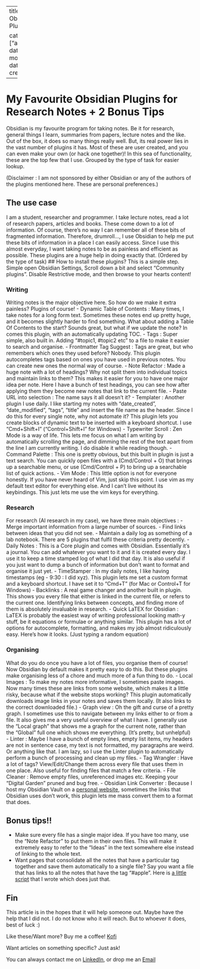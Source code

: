 
---
title: Obsidian Plugins

categories: ["article"]
date modified: 
date created: 
---
# My Favourite Obsidian Plugins for Research Notes + 2 Bonus Tips 
Obsidian is my favourite program for taking notes. Be it for research, general things I learn, summaries from papers, lecture notes and the like. Out of the box, it does so many things really well.
But, its real power lies in the vast number of plugins it has. Most of these are user created, and you can even make your own (or hack one together)! In this sea of functionality, these are the top few that I use. Grouped by the type of task for easier lookup.

(Disclaimer : I am not sponsored by either Obsidian or any of the authors of the plugins mentioned here. These are personal preferences.)

## The use case 
I am a student, researcher and programmer. I take lecture notes, read a lot of research papers, articles and books. These come down to a lot of information. Of course, there’s no way I can remember all of these bits of fragmented information. 
Therefore, drumroll…, I use Obsidian to help me put these bits of information in a place I can easily access. Since I use this almost everyday, I want taking notes to be as painless and efficient as possible. 
These plugins are a huge help in doing exactly that. (Ordered by the type of task)
## How to install these plugins?
This is a simple step. Simple open Obsidian Settings, Scroll down a bit and select “Community plugins”. Disable Restrictive mode, and then browse to your hearts content!

### Writing
Writing notes is the major objective here. So how do we make it extra painless? Plugins of course!
- Dynamic Table of Contents : Many times, I take notes for a long form text. Sometimes these notes end up pretty huge, and it becomes slightly harder to find something. What about adding a Table Of Contents to the start? Sounds great, but what if we update the note? In comes this plugin, with an automatically updating TOC.
- Tags : Super simple, also built in. Adding “#topic1, #topic2 etc” to a file to make it easier to search and organise.
- Frontmatter Tag Suggest : Tags are great, but who remembers which ones they used before? Nobody. This plugin autocompletes tags based on ones you have used in previous notes. You can create new ones the normal way of course. 
- Note Refactor : Made a huge note with a lot of headings? Why not split them into individual topics and maintain links to them? This makes it easier for you to have one major idea per note. Here I have a bunch of test headings, you can see how after applying them they become new notes that link to the current file.
- Paste URL into selection : The name says it all doesn’t it?
- Templater : Another plugin I use daily. I like starting my notes with “date_created”, “date_modified”, “tags”, “title” and insert the file name as the header. Since I do this for every single note, why not automate it? This plugin lets you create blocks of dynamic text to be inserted with a keyboard shortcut. I use “Cmd+Shift+I” (“Control+Shift+I” for Windows)
- Typewriter Scroll : Zen Mode is a way of life. This lets me focus on what I am writing by automatically scrolling the page, and dimming the rest of the text apart from the line I am currently writing. I do disable it while reading though.
- Command Palette : This one is pretty obvious, but this built in plugin is just a text search. You can quickly open files with a (Cmd/Control + O) that brings up a searchable menu, or use (Cmd/Control + P) to bring up a searchable list of quick actions.
- Vim Mode : This little option is not for everyone honestly. If you have never heard of Vim, just skip this point. I use vim as my default text editor for everything else. And I can’t live without its keybindings. This just lets me use the vim keys for everything.

### Research
For research (AI research in my case), we have three main objectives : 
- Merge important information from a large number of sources.
- Find links between ideas that you did not see.
- Maintain a daily log as something of a lab notebook.
There are 5 plugins that fulfil these criteria pretty decently. 
- Daily Notes : This is a Core plugin and comes with Obsidian. Essentially it’s a journal. You can add whatever you want to it and it is created every day. I use it to keep a time stamped log of what I did that day. It is also useful if you just want to dump a bunch of information but don’t want to format and organise it just yet.
- TimeStamper : In my daily notes, I like having timestamps (eg - 9:30 : I did xyz). This plugin lets me set a custom format and a keyboard shortcut. I have set it to “Cmd+T” (for Mac or Control+T for Windows)
- Backlinks : A real game changer and another built in plugin. This shows you every file that either is linked in the current file, or refers to the current one. Identifying links between concepts, and finding more of them is absolutely invaluable in research.
- Quick LaTEX for Obsidian : LaTEX is probably the easiest way of writing professional looking math-y stuff, be it equations or formulae or anything similar. This plugin has a lot of options for autocomplete, formatting, and makes my job almost ridiculously easy. Here’s how it looks. (Just typing a random equation)

### Organising
What do you do once you have a lot of files, you organise them of course! Now Obsidian by default makes it pretty easy to do this. But these plugins make organising less of a chore and much more of a fun thing to do.
- Local Images : To make my notes more informative, I sometimes paste images. Now many times these are links from some website, which makes it a little risky, because what if the website stops working? This plugin automatically downloads image links in your notes and saves them locally. (It also links to the correct downloaded file.)
- Graph view : Oh the gift and curse of a pretty graph. I sometimes use this to navigate between my links either to or from a file. It also gives me a very useful overview of what I have. I generally use the “Local graph” that shows me a graph for the current note, rather than the “Global” full one which shows me everything. (It’s pretty, but unhelpful)
- Linter : Maybe I have a bunch of empty lines, empty list items, my headers are not in sentence case, my text is not formatted, my paragraphs are weird. Or anything like that. I am lazy, so I use the Linter plugin to automatically perform a bunch of processing and clean up my files. 
- Tag Wrangler : Have a lot of tags? View/Edit/Change them across every file that uses them in one place. Also useful for finding files that match a few criteria.
- File Cleaner : Remove empty files, unreferenced images etc. Keeping your “Digital Garden” pruned and bug free.
- Obsidian Link Converter : Because I host my Obsidian Vault on a [personal website](https://subhadityamukherjee.github.io/AI-knowledge-base/), sometimes the links that Obsidian uses don’t work, this plugin lets me mass convert them to a format that does.

## Bonus tips!!
- Make sure every file has a single major idea. If you have too many, use the “Note Refactor” to put them in their own files. This will make it extremely easy to refer to the “Ideas” in the text somewhere else instead of linking to the whole text. 
- Want pages that consolidate all the notes that have a particular tag together and save them automatically to a single file? Say you want a file that has links to all the notes that have the tag “#apple”. Here is [a little script](https://gist.github.com/SubhadityaMukherjee/24cad590043f1a2dc0d264251c0a7ef3) that I wrote which does just that.

## Fin
This article is in the hopes that it will help someone out. Maybe have the help that I did not. I do not know who it will reach. But to whoever it does, best of luck :)

Like these/Want more? Buy me a coffee! [Kofi](https://ko-fi.com/subhadityamukherjee)

Want articles on something specific? Just ask!

You can always contact me on [LinkedIn](https://www.linkedin.com/in/subhaditya-mukherjee-a36883100), or drop me an [Email](mailto:msubhaditya@gmail.com)



